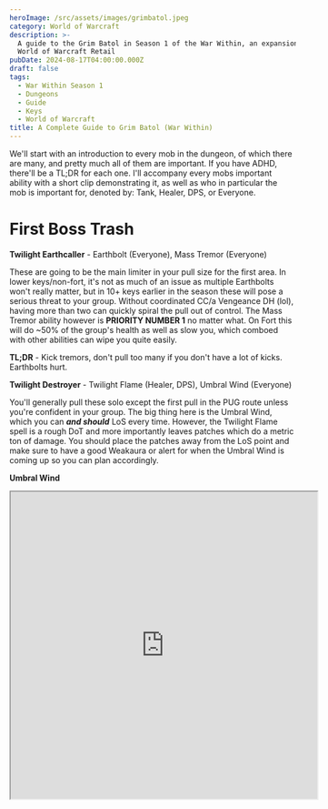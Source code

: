 ```yaml
---
heroImage: /src/assets/images/grimbatol.jpeg
category: World of Warcraft
description: >-
  A guide to the Grim Batol in Season 1 of the War Within, an expansion for
  World of Warcraft Retail
pubDate: 2024-08-17T04:00:00.000Z
draft: false
tags:
  - War Within Season 1
  - Dungeons
  - Guide
  - Keys
  - World of Warcraft
title: A Complete Guide to Grim Batol (War Within)
---
```


We'll start with an introduction to every mob in the dungeon, of which there are many, and pretty much all of them are important. If you have ADHD, there'll be a TL;DR for each one. I'll accompany every mobs important ability with a short clip demonstrating it, as well as who in particular the mob is important for, denoted by: Tank, Healer, DPS, or Everyone.

# First Boss Trash

**Twilight Earthcaller** - Earthbolt (Everyone), Mass Tremor (Everyone)

These are going to be the main limiter in your pull size for the first area. In lower keys/non-fort, it's not as much of an issue as multiple Earthbolts won't really matter, but in 10+ keys earlier in the season these will pose a serious threat to your group. Without coordinated CC/a Vengeance DH (lol), having more than two can quickly spiral the pull out of control. The Mass Tremor ability however is **PRIORITY NUMBER 1** no matter what. On Fort this will do \~50% of the group's health as well as slow you, which comboed with other abilities can wipe you quite easily.

**TL;DR** - Kick tremors, don't pull too many if you don't have a lot of kicks. Earthbolts hurt.

**Twilight Destroyer** - Twilight Flame (Healer, DPS), Umbral Wind (Everyone)

You'll generally pull these solo except the first pull in the PUG route unless you're confident in your group. The big thing here is the Umbral Wind, which you can **_and should_** LoS every time. However, the Twilight Flame spell is a rough DoT and more importantly leaves patches which do a metric ton of damage. You should place the patches away from the LoS point and make sure to have a good Weakaura or alert for when the Umbral Wind is coming up so you can plan accordingly.

**Umbral Wind**

<iframe
	src='https://onedrive.live.com/embed?resid=96A23C893FE7E849%2123159&authkey=!AKen7lT4gjn_UEs'
	width='540'
	height='540'
	frameborder='10'
	scrolling='no'
	allowfullscreen
	title='Umbral Wind'
/>

**TL;DR** - Put flame patches in good spots, LoS Umbral Wind

**Twilight Brute** Brutal Strike (Tank), Obsidian Stomp (Everyone)

These are mostly dangerous to the tank in the form of Brutal Strike. The Obsidian Stomps will nearly one-shot you however the higher in key you go (especially, of course, with Fort). However, these are on the easier side. You can stun the Brutal Strike cast, but it will re-cast afterwards.

**Obisidian Stomp**

<iframe
	src='https://onedrive.live.com/embed?resid=96A23C893FE7E849%2123152&authkey=!ACTWjXJXJp4g-sA'
	width='540'
	height='540'
	frameborder='0'
	scrolling='no'
	allowfullscreen
/>

**TL;DR** - Dodge stomp

**Twilight Overseer** Rive (Tank), Reckless Tactics (Everyone)

These will be the biggest threat to the tank in the first area, as they do a scary amount of damage, especially with a bunch of Brutes around. The Reckless Tactics does make everything take more damage though (it's an Enrage that can be dispelled), 10% to be exact. They'll also do 20% more damage, so adjust accordingly.

## General Umbriss

This guy has seen the greatest changes for the entire dungeon. It's not remotely recognizable to its Cata form, and is now reminiscent of the first boss from Halls of Valor.

## Abilities:

**Skullsplitter (Tank)** - The tank buster of the fight. It's not that bad compared to most tankbusters, though. Just have active mitigation and be topped and you'll be fine.

**Commanding Roar** (Everyone) - The main mechanic of the fight. The boss will do a good amount of AoE to the group (not enough that, at least from the keys I've tested/seen it requires a DR), then summon Drakes to deep breath in 4 vertical lanes. One of the lanes will be safe, and you have a decent amount of time to get there. He'll do this twice before the drakes go away. He casts this quite frequently.

<iframe
	src='https://onedrive.live.com/embed?resid=96A23C893FE7E849%2123145&authkey=!AH0iBk8vpaS3bs4'
	width='320'
	height='320'
	frameborder='0'
	scrolling='no'
	allowfullscreen
/>

**Rock Spike (Healer, DPS)** - This is the soft-enrage of the fight, although as long as you're smart about it you should be fine. I strongly recommend to place these as far away from the middle at the start as possible. These leave behind Crumbling Earth, which deals damage and slow you. The ticks are not lethal, but the slow can definitely obstruct you during the Commanding Roar breath sequence. I also advise using your personal damage reduction CDs to overlap these when possible as well, if the healer can handle it.

<iframe
	src='https://onedrive.live.com/embed?resid=96A23C893FE7E849%2123156&authkey=!AHx1YGi7G4StmhQ'
	width='320'
	height='320'
	frameborder='0'
	scrolling='no'
	allowfullscreen
/>

## Strategy:

Tank the boss near the middle of the room in between roars and ping the location if possible that is safe. Tank needs to be aware of when Skullsplitters come in and pop something to survive it. Healer should keep everyone topped before Commanding Roars and Rock Spikes, and everyone should strive to place the Rock Spikes as far from the middle as possible, preferably towards the edges of the room.

You'll unlock a respawn point here upon killing him.

# Second Boss Trash

Just as in Cata, the second boss will pat up and down this area, and it is important you keep track of him. You can dodge him where a balcony or alcove is available to hide in.

For PUGs, I highly recommend clearing the first two sections of this area, basically killing the first 3 trash packs. If the group is organized however, you may kill the first pack, and fight him once he makes his way over to you. There are only 3 new mob types here, intermixed with some Earthcallers.

**Twilight Beguiler** - Shadowflame Bolt (Everyone), Sear Mind (Everyone)

**Sear Mind**

<iframe
	src='https://onedrive.live.com/embed?resid=96A23C893FE7E849%2123153&authkey=!ACOK0cTcdcEEf1A'
	width='320'
	height='320'
	frameborder='0'
	scrolling='no'
	allowfullscreen
/>

These are pretty similar to their iteration in Cata. They'll chain cast Shadowflame bolts, which do a moderate amount of damage. On a +10 and below, they don't require a tight kick rotation and you can mostly prioritize other spells. Sear Mind is the annoying one. It MUST be kicked or otherwise it will recast at another target (aka, stuns/knockups/displacement only delays it).

**TL;DR **- Kick Sear Mind, can cc bolts

**Molten Giant** - Molten Wake (Everyone), Lava Fist (Tank)
**Wake + Fist**

<iframe
	src='https://onedrive.live.com/embed?resid=96A23C893FE7E849%2123151&authkey=!AE_540bjW9qY0zY'
	width='320'
	height='320'
	frameborder='0'
	scrolling='no'
	allowfullscreen
/>

They'll start the pull stunned for a few seconds, so tanks should pay attention as their aggro tends to reset when they wake up. These melee generally pretty hard, and have a big tankbuster in Lava Fist. Molten Wake hits pretty hard, and if you take a stray Shadowflame Bolt or two at the same time you can get comboed. I recommend using group-wide defensives and personals when these come in if available.

**TL;DR** - Molten Wake hurts, watch HP. Lava Fist hurts...watch HP.

**Twilight Flamerenders** - Shadowflame Slash (Tank), Blazing Shadowflame (Everyone)
**Blazing Shadowflame**

<iframe
	src='https://onedrive.live.com/embed?resid=96A23C893FE7E849%2123140&authkey=!AKaoJO8qkK0FA6w'
	width='320'
	height='320'
	frameborder='0'
	scrolling='no'
	allowfullscreen
/>

These will mainly threaten the tank, as the Shadowflame Slash does an initial hit and leaves a pretty nasty DoT that can stack. Blazing Shadowflame is a line "frontal" that will aim towards a random target. It does hurt quite a bit, and you should prioritize dodging it.

**TL;DR** - Dodge the line, tank hurty.

## Forgemaster Throngus

This guy is actually not too much different from his Cata version--he's actually just less annoying now. The main threat here is your space management, which is why I generally recommend clearing half the area before engaging him.

## Abilities:

**Forge Weapon** - This is a 4 second channel that does a moderate amount of damage. From what I've seen, it's a static order of Axe->Sword->Mace.

<iframe
	src='https://onedrive.live.com/embed?resid=96A23C893FE7E849%2123150&authkey=!AHJdjAIMPKyo8BA'
	width='320'
	height='320'
	frameborder='0'
	scrolling='no'
	allowfullscreen
/>

1. Axe - He'll face a random target and do a large frontal cone called Fiery Cleave that will leave a fire patch behind.
2. Sword - He'll do a channel on the tank called Molten Flurry that does a large amount of damage. Towards the end of the channel, he'll also debuff two players with a DoT that leaves a fire patch behind.
3. Mace - He'll do a short cast called Molten Mace, empowering him to do significantly more damage, but in return he will move drastically slower.

**Fiery Cleave**

<iframe
	src='https://onedrive.live.com/embed?resid=96A23C893FE7E849%2123148&authkey=!AH203T7UyK65ECA'
	width='320'
	height='320'
	frameborder='0'
	scrolling='no'
	allowfullscreen
/>

**Molten Flurry**

<iframe
	src='https://onedrive.live.com/embed?resid=96A23C893FE7E849%2123154&authkey=!AJuEhBX6d-vDnS4'
	width='320'
	height='320'
	frameborder='0'
	scrolling='no'
	allowfullscreen
/>

**Molten Mace**

<iframe
	src='https://onedrive.live.com/embed?resid=96A23C893FE7E849%2123154&authkey=!AJuEhBX6d-vDnS4'
	width='320'
	height='320'
	frameborder='0'
	scrolling='no'
	allowfullscreen
/>

After that, he'll just repeat these abilities.

## Strategy:

You'll want to tank him at the end of the path you intend to kite him, and move him vertically along it, baiting the Fiery Cleaves towards the outside. The entire group should generally stay stacked during the axe phase in order to bait the cleave nicely. After that, positioning doesn't really matter, although your healer will likely appreciate you staying stacked.

Place the fire patches out of the kiting path and towards the edges. Once the tank has kited him fully down the path, simply bait the next abilities into the first fire, and then kite him back down the path and repeat until dead.

You'll unlock a checkpoint in the alcove that is to your left in the middle of this room.

# Second Boss Trash

This has overall the nastiest trash in the dungeon (although the Corrupters definitely have a solid argument against that). Combined with an overall tight space restriction, this is where I'd recommend playing the safest. It is very easy for you to butt-pull things here and subsequently get clapped. There are 3 new mob types here, mixed in with a bit of everything from the first two areas.

**Twilight Warlock** - Enveloping Shadows (Everyone), Twilight Bolt (Everyone)

If you have multiple decurses, these aren't so bad. If you don't, these are the main pain point of this area. Enveloping Shadows cannot be kicked, and using stops only causes it to recast. Twilight Bolt does a moderate amount of damage, but Enveloping Shadows is the real threat. It puts a massive heal absorb on two players while also afflicting them with a DoT. Combining these with other mob types can quickly get out of hand.

**Twilight Enforcer** - Ramping Rage (Tank), Rage (Tank)

These melee extremely hard, and as they continue to land melees (Ramping Rage) increase their attack speed (Rage). With a soothe, you can just soothe on CD after about 5-6 stacks. If no soothe, then pop your mitigation on packs with these and use a stop/kite until the Rage falls off. That is all they do, however.

**Twilight Lavabenders **- Shadowflame Blast (Everyone), Dark Eruption (Everyone), Ascension (Everyone), Scorching Heat (Everyone)

The lieutenant mob of this area, and they are quite nasty. If you're ever pulling these with other mobs, I highly recommend killing everything else before you push it to 50%. I generally advise against doing so when you can help it in the PUG route. You especially do not want a Warlock alive when this mob casts Ascension.

The first thing this mob does is a wide frontal called Shadowflame Blast. I generally recommend not fighting these in a super tight space (the second Lavabender is on a bridge, for instance. You should tag it and make it come to you instead of fighting it there).

Next is **Dark Eruption**, which will put a circle on everyone and then nuke them a few seconds later. It will continue to use this even after it Ascends.

<iframe
	src='https://onedrive.live.com/embed?resid=96A23C893FE7E849%2123146&authkey=!ADpJ78d_FuG_3f8'
	width='320'
	height='320'
	frameborder='0'
	scrolling='no'
	allowfullscreen
/>

When the Lavabender hits 50%, he'll cast Ascension, which damages everyone in a short distance around him when it finishes and turn him into an Ascendant. He'll then begin emitting Scoring Heat, doing a high amount of damage until death. Again, he will continue to use Dark Eruptions and also will still Shadowflame Blast during this, and you should use defensives accordingly and liberally.

**Ascension + Shadowflame Blast**

<iframe
	src='https://onedrive.live.com/embed?resid=96A23C893FE7E849%2123141&authkey=!AOtxuAUPgIOnmVY'
	width='320'
	height='320'
	frameborder='0'
	scrolling='no'
	allowfullscreen
/>

Do note that there is a double pack of these before the 3rd boss, and you should prioritize killing one first and do everything possible not to push them at the same time.

There are Flamerenders and Beguilers mixed throughout the area as well.

## Drahga and Valiona

This is a relatively simple fight, but can quickly get out of hand if not handled correctly. Just like in Cata, the "real" boss is Valiona, who flies away at 50%. You'll fight Drahga until he reaches 1%, at which point he'll jump off and summon Valiona.

Phase One

Abilities:

**Shadowflame Bolt** (Everyone) - His filler ability that he spam casts until casting something else. Interruptible and you should kick every one that you can.

**Invocation of Shadowflame (Everyone)** - The main ability of the fight, but in this phase he'll only summon one. Just like in Cata, it'll fixate on a single target and move quite fast towards them. Priority number one while it is alive.

<iframe
	src='https://onedrive.live.com/embed?resid=96A23C893FE7E849%2123155&authkey=!AI7xchhWd2WLP-w'
	width='320'
	height='320'
	frameborder='0'
	scrolling='no'
	allowfullscreen
/>

**Curse of Entropy** - He'll afflict two players with this (preferring everyone but the tank), dealing a moderate amount of upfront damage to them and giving them a heal absorb. It's a curse and dispellable, and you should aim to push the boss before the second cast goes out if possible.

**Phase Two**

Valiona will keep Invocation of Shadowflame and Curse of Entropy, summoning an additional elemental as well and debuffing an additional player. Valiona will have two new abilities to watch for.

Abilities:

**Devouring Flames** (Tank) - A simple but wide tank frontal. The tank should aim it away from the group every time, then dodge out of it.

**Twilight Buffet** (Everyone) - After a relatively long cast, Valiona will deal a high amount of damage to the entire group and knock everyone back. She will then summon four tornadoes around her current location that will deal a high amount of damage and knock anyone back who touches them. This always occurs shortly after the second elemental has been summoned.

<iframe
	src='https://onedrive.live.com/embed?resid=96A23C893FE7E849%2123158&authkey=!AN84mrtYPNAnZrw'
	width='320'
	height='320'
	frameborder='0'
	scrolling='no'
	allowfullscreen
/>

## Strategy:

In Phase One, simply kick as many bolts as you can while nuking the Elementals as soon as they spawn, slowing them/cc'ing them as necessary. Heal off the absorbs or dispel them if available. Don't use any defensives here.

When Valiona arrives, the tank should drag her to one corner of the encounter area and tank her there until the Twilight Buffet. She will always cast the Twilight Buffet after the second elemental is summoned/becomes active, and you should position yourself so that you are not knocked into one if you are fixated by it. I also recommend popping a personal for each Buffet when available. Good time for Zephyrs and Rallies. Similar to Fyrakk, the tank should move the boss away from where the tornadoes are spawned and players should move accordingly in order to play freely. The tornadoes can be difficult to see and simply avoiding the area they move in is the best way to deal with them. Again, the tank can and should face the breath away from the group every time.

Use as many slows and stops as possible to kill the elementals while they are alive. For Melee, you should wait until their fixate line appears before moving to help kill them. The healing absorb can be quite brutal for the healer, so off-heals/decurses help a lot here.

Repeat this pattern of moving around the four corners until you push Valiona to 50% and she flies away, ending the encounter.

You'll unlock a checkpoint here when you defeat them.

# Fourth Boss Trash

There are only two new mob types in this area, but one of them is quite brutal and possibly the worst mob in the entire dungeon.

**Mutated Hatchlings** - Shadow Wound (Everyone)

These are fairly low health mobs that come in large packs that, upon death, afflict the entire party with Shadow Wound, increasing their Shadow damage taken by 5% a stack. On their own, they basically do nothing. It only becomes a problem when...

**Twilight Corruptor** - Mind Piercer (Everyone), Corrupt (Healer, DPS)

**Mind piercer** is simply a swirly mechanic that you move out of, and you should try not to space yourselves so that players have a difficult path out of the mechanic.

<iframe
	src='https://onedrive.live.com/embed?resid=96A23C893FE7E849%2123149&authkey=!AEQxvA6ShT4cip8'
	width='320'
	height='320'
	frameborder='0'
	scrolling='no'
	allowfullscreen
/>

The real issue is the **Corrupt** cast, a short channel that deals a massive amount of damage to the targeted player. Personals should be used liberally, and healers should be prepared to pump the targeted players. Feigns/invis/vanish WILL cause the cast to break and put in on cooldown, and you should use them every time that you can.

<iframe
	src='https://onedrive.live.com/embed?resid=96A23C893FE7E849%2123144&authkey=!AGBO0-IFw-VGD1U'
	width='320'
	height='320'
	frameborder='0'
	scrolling='no'
	allowfullscreen
/>

The final pack before the last boss contains two of these. Pick one and nuke it, and enjoy the -15 seconds as someone's probably gonna die.

# Erudax

This boss can be either moderately difficult, or nearly impossible based on your comp. Having a player that can reliably clear the tentacles will drastically reduce the fight to a healing/defensive check.

Abilities:

**Void Surge** (Everyone) - The boss will do a short channel, dealing a high amount of AoE damage and summoning Void Tendrils. Touching one of these (which have rather poor visual clarity), will stun you and deal a large amount of damage.

<iframe
	src='https://onedrive.live.com/embed?resid=96A23C893FE7E849%2123143&authkey=!AAjfqRooAcpW1mo'
	width='320'
	height='320'
	frameborder='0'
	scrolling='no'
	allowfullscreen
/>

**Crush (Tank)** - High damage tankbuster that also knocks the player a fair distance backwards. You can very easily get knocked into tentacles and get comboed if you are not paying attention.

<iframe
	src='https://onedrive.live.com/embed?resid=96A23C893FE7E849%2123142&authkey=!ALw84RjP-5Dz3tg'
	width='320'
	height='320'
	frameborder='0'
	scrolling='no'
	allowfullscreen
/>

**Shadow Gale** (Everyone) - After a short delay, the room will be slowly constricted to a small area of safe space, anything out of that being covered in shadow that deals lethal ticking damage.

<iframe
	src='https://onedrive.live.com/embed?resid=96A23C893FE7E849%2123160&authkey=!AGf5l3-s9FxksoY'
	width='320'
	height='320'
	frameborder='0'
	scrolling='no'
	allowfullscreen
/>

**Abyssal Corruption** (Healer, DPS) - Once the Shadow Gale has closed in towards the safe area, Erudax will afflict three players with a high ticking DoT that also splashes its damage to others in a circle around them after a short cast. The group should aim to pre-spread for this mechanic in the safe area while not splashing on to other players.

<iframe
	src='https://onedrive.live.com/embed?resid=96A23C893FE7E849%2123147&authkey=!APU6ZHRCU7Y8fws'
	width='320'
	height='320'
	frameborder='0'
	scrolling='no'
	allowfullscreen
/>

**Void Infusion** (Tank, DPS) - Shortly after the Shadow Gale and Void Surge ends, the boss will infuse the eggs around the room and summon a wave of Mutated Hatchlings (the trash from before this boss). Just like before, killing these leaves you with a stacking Shadow damage taken debuff that will fade away after 15 seconds.

## Strategy:

Tank the boss in the center of the room and pop a defensive every time Crush comes in. AoE damage reductions should be used on the Void Surges while more general damage reductions/group-wide defensives should be used on Abyssal Corruption.

When the Shadow Gale starts, immediately begin scanning the edges of the room for where the gale is closing in on. Move there as soon as you can, avoiding tentacles along the way. If possible, someone should clear the safe area of any tentacles, but if you don't have the option simply avoid them the best you can.

Pre-spread around the safe area, and be very careful not to dip your toe into the Shadow Gale. Doing so will nearly instantly kill you. Pop a defensive/health-pot/healthstone if you get Abyssal Corruption. Shortly after this, the boss will begin summoning adds. Let the tank gather them, and DO NOT immediately AoE them. You should delay killing them until the boss casts Void Surge, otherwise you risk gibbing yourself due to the increased Shadow Damage taken. This is only really a concern on higher keys/tyrannical, but it's a good habit to get into. The boss will simply repeat after that, the fight getting more and more difficult due to the tentacles.

And that's it! Now, we'll go over what I advise for the PUG route, and a route for more organized groups.

# PUG Route

```
!TAvYoYjmq0)OiVBZ1OiLnjsuOpJgdypHj0nJyGj9Cz(2dyd2TXM(uUy2k)QYv9Q6rjS8uzrF1tQ6XxMVDSSOPvRBRN6gFRmhc(aOS4Vk1FkZfl3(QSBsTSL6PHb1LXpnD5rv)LV2CD2yiAXKxuDZG12FXc3QH)CQRB2KfdgvQZTxESm3a(qRE8hA9lQn))8SLl3Amo8soYTGNxgT3F7hhTFj8vf19D9dLfWAaaP3TTntjXaU6dYnVcgaOg1OO4DoDZuQlwzXqtIHomwZiuAJyNn3gfwO5Xq7)inaXAIMbAwSMgJOighwWUPvurw1InS4DN5CPHWyYgZ0HTdAo0fo5q8g25qY2jihsJ9p3bQWHzMhsGhsOhsKhsSBRwhz2lK73muetyG7jyKD8b7hjUhPUhzUh5bzoPUrtrlyXxXcFmHsdRy1l2kS2qpK8Bxw5rSd5rYM6Qm2InzXigsrTiYJrehgJyagAq0KgpTJ9TwjZUdDDdjsMKPnTpWn20D61GaUKAmgLWTSy3kCUnlajbRgWKgKWX5e4b0UD5KWGJHa4k7jHKasGD)I7mjBdPkcxQmwd3GaCyXDUqGHqJXRXgpEEywCK4kaOgPWMj4jc7va4XJef76t35MDJYQqCU1lIehPWZVuvri2mzccl03ccjX(DhrLHK2bEOv)jsuucILWQkeO52UremrS47EsX(ihmgUstP4mdOOezJJ2wwTqRmLA024d6HboHriC7jpfD0pzDBeiF3qHDLyi6UP9qLcOudZmLB0QxXrcFB2IHzCHrvbT1CLwNlXyp7c1TWClC3IWRT5yfaPuyewr8eU8)Ju2QUZkTaIoUsbH0gdDhjsLa2vQwdhVmiYldI8YGiVmiYldIijcNWwvkQcWTSSSeHdYt5rEfdtECnCe(WjZRRaCHd2pzg7gnNJVrshFJMo(grDmor0hQiFZ5GrO2gaST5Yn7hvvJxiC()mTyQQt9QQZvAgvxNx)8q753F4JYX(U3F4K68Z9dYH3E)HF1pnQklo30UaREqP(DFxZ36BVOAkR8Vz9NDRupo12z(D3v4NABklojFImD(lxV(9pp)UY)b
```

The above is an MDT string, working on getting it visible, but you can just hit the copy button and paste it in.

![](/src/assets/images/grimbatolpug.png)

And then here is a route I think a better organized group would have success with.

**_WIP_**
